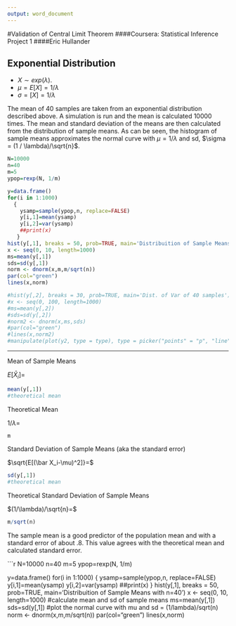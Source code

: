 ```yaml
---
output: word_document
---
```

#Validation of Central Limit Theorem 
####Coursera: Statistical Inference Project 1
####Eric Hullander

## Exponential Distribution

* $X \sim exp(\lambda)$.
* $\mu = E[X] = 1 / \lambda$
* $\sigma = [X] = 1 / \lambda$

The mean of 40 samples are taken from an exponential distribution described above.  A simulation is run and the mean is calculated 10000 times.  The mean and standard deviation of the means are then calculated from the distribution of sample means.  As can be seen, the histogram of sample means approximates the normal curve with $\mu = 1 / \lambda$ and sd, $\sigma = (1 / \lambda)/\sqrt{n}$.

```r
N=10000
n=40
m=5
ypop=rexp(N, 1/m)

y=data.frame()
for(i in 1:1000)
  {
    ysamp=sample(ypop,n, replace=FALSE)
    y[i,1]=mean(ysamp)
    y[i,2]=var(ysamp)
    ##print(x)
   }
hist(y[,1], breaks = 50, prob=TRUE, main='Distribuition of Sample Means with n=40')
x <- seq(0, 10, length=1000)
ms=mean(y[,1])
sds=sd(y[,1])
norm <- dnorm(x,m,m/sqrt(n))
par(col="green")
lines(x,norm)

#hist(y[,2], breaks = 30, prob=TRUE, main='Dist. of Var of 40 samples')
#x <- seq(0, 100, length=1000)
#ms=mean(y[,2])
#sds=sd(y[,2])
#norm2 <- dnorm(x,ms,sds)
#par(col="green")
#lines(x,norm2)
#manipulate(plot(y2, type = type), type = picker("points" = "p", "line" = "l", "step" = "s"))
```
---
Mean of Sample Means

$E[\bar X_i]=$
```r
mean(y[,1])
#theoretical mean
````
Theoretical Mean

$1/\lambda=$
```r
m
```
Standard Deviation of Sample Means (aka the standard error)

$\sqrt{E[(\bar X_i-\mu)^2]}=$
```r
sd(y[,1])
#theoretical mean
````
Theoretical Standard Deviation of Sample Means

$(1/\lambda)/\sqrt{n}=$
```r
m/sqrt(n)
```

The sample mean is a good predictor of the population mean and with a standard error of about .8.  This value agrees with the theoretical mean and calculated standard error.

```r
N=10000
n=40
m=5
ypop=rexp(N, 1/m)

y=data.frame()
for(i in 1:1000)
  {
    ysamp=sample(ypop,n, replace=FALSE)
    y[i,1]=mean(ysamp)
    y[i,2]=var(ysamp)
    ##print(x)
   }
hist(y[,1], breaks = 50, prob=TRUE, main='Distribuition of Sample Means with n=40')
x <- seq(0, 10, length=1000)
#calculate mean and sd of sample means
ms=mean(y[,1])
sds=sd(y[,1])
#plot the normal curve with mu and sd = (1/lambda)/sqrt(n)
norm <- dnorm(x,m,m/sqrt(n))
par(col="green")
lines(x,norm)
